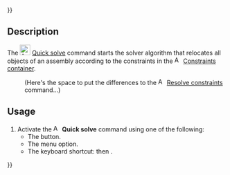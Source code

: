 {{UnfinishedDocu{{#translation:}}}}
<languages/>
<translate>

<!--T:1-->
{{Docnav
|[[Assembly3_ResolveConstraints|Resolve constraints]]
|[[Assembly3_MovePart|Move part]]
|[[Assembly3_Workbench|Assembly3]]
|IconL=Assembly3_workbench_icon.svg
|IconR=Assembly_Move.svg
|IconC=Assembly3_workbench_icon.svg
}}

<!--T:2-->
{{GuiCommand
|Name=Assembly3 QuickSolve
|Icon=Assembly_QuickSolve.svg
|MenuLocation=Assembly3 → Quick solve
|Workbenches=[[Assembly3_Workbench|Assembly3]]
|Shortcut={{KEY|A}} then {{KEY|F}}
}}

== Description == <!--T:3-->

<!--T:4-->
The [[Image:Assembly_QuickSolve.svg‎‎|24px]] [[Assembly3_QuickSolve|Quick solve]] command starts the solver algorithm that relocates all objects of an assembly according to the constraints in the [[Image:Assembly_Assembly_Constraints_Tree.svg|16px]] [[Assembly3_CreateAssembly#Description|Constraints container]].

</translate>
: (Here's the space to put the differences to the [[Image:Assembly3_workbench_icon.svg‎‎|16px]] [[Assembly3_ResolveConstraints|Resolve constraints]] command...)
<translate>

== Usage == <!--T:5-->

<!--T:6-->
# Activate the [[Image:Assembly_QuickSolve.svg‎‎|16px]] '''Quick solve''' command using one of the following:
#* The {{Button|[[Image:Assembly_QuickSolve.svg‎‎|16px]] [[Assembly3_QuickSolve|Quick solve]]}} button.
#* The {{MenuCommand|Assembly3 → [[Image:Assembly_QuickSolve.svg‎‎|16px]] Quick solve}} menu option.
#* The keyboard shortcut: {{KEY|A}} then {{KEY|F}}.


<!--T:7-->
{{Docnav
|[[Assembly3_ResolveConstraints|Resolve constraints]]
|[[Assembly3_MovePart|Move part]]
|[[Assembly3_Workbench|Assembly3]]
|IconL=Assembly3_workbench_icon.svg
|IconR=Assembly_Move.svg
|IconC=Assembly3_workbench_icon.svg
}}

</translate>
{{Userdocnavi{{#translation:}}}}